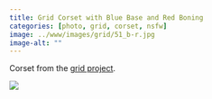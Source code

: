 ```yaml
---
title: Grid Corset with Blue Base and Red Boning
categories: [photo, grid, corset, nsfw]
image: ../www/images/grid/51_b-r.jpg
image-alt: ""
---
```


Corset from the [grid project](/posts/2025-01-27_grid-project.html).

![](../www/images/grid/51_b-r.jpg)

